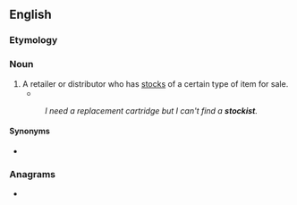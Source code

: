==English==

===Etymology===
{{suffix|en|stock|ist}}

===Noun===
{{en-noun}}

# A retailer or distributor who has [[stock]]s of a certain type of item for sale.
#* {{quote-book|en|year=2016|title=The Quiet Spectacular|author=Laurence Fearnley |page=263|ISBN=9780143574156 |passage=But of all the tunes, the one she loved the most, and almost managed to capture in its entirety, was a song she had seen performed live back in the late 1970s, when she had first travelled to Britain with the hope of finding '''stockists''' for her clothing.}}
#: ''I need a replacement cartridge but I can't find a '''stockist'''.''

====Synonyms====
* {{l|en|stockholder}}

===Anagrams===
* {{anagrams|en|a=cikosstt|sticks to}}